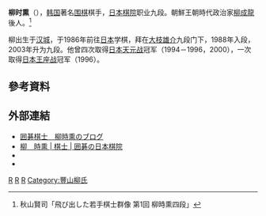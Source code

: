 {{koreanname
|title=柳时熏
|logoimage=
|image=
|hangul=류시훈
|hanja=柳時熏
|rr=Ryu Si-hun
|mr=Ryu Si-hun
|text=
}}

'''柳时熏'''（{{bd|1971年|12月8日|catIdx=R}}），[[韩国|韩国]]著名[[围棋|围棋]]棋手，[[日本棋院|日本棋院]]职业九段。朝鮮王朝時代政治家[[柳成龍|柳成龍]]後人。<ref>秋山賢司「飛び出した若手棋士群像 第1回 柳時熏四段」</ref>

柳出生于[[汉城|汉城]]，于1986年前往[[日本|日本]]学棋，拜在[[大枝雄介|大枝雄介]]九段门下，1988年入段，2003年升为九段。他曾四次取得[[日本天元战|日本天元战]]冠军（1994－1996，2000），一次取得[[日本王座战|日本王座战]]冠军（1996）。

== 參考資料 ==
{{reflist}}

== 外部連結 ==
* [https://www.ryu-igo.com/ 囲碁棋士　柳時熏のブログ] {{Wayback|url=https://www.ryu-igo.com/ |date=20210124035552 }} {{ja}}
* [https://www.nihonkiin.or.jp/player/htm/ki000277.htm 柳　時熏 | 棋士 | 囲碁の日本棋院] {{Wayback|url=https://www.nihonkiin.or.jp/player/htm/ki000277.htm |date=20190707183052 }} {{ja}}
* {{Twitter|ryu_shikun}}
* {{YouTube|channel=UCB_68-hQ56d9apO0zYcOC7Q}}

[[Category:韩国围棋棋手|R]]
[[Category:日本围棋棋手|R]]
[[Category:首爾特別市出身人物|R]]
[[Category:豐山柳氏|Category:豐山柳氏]]